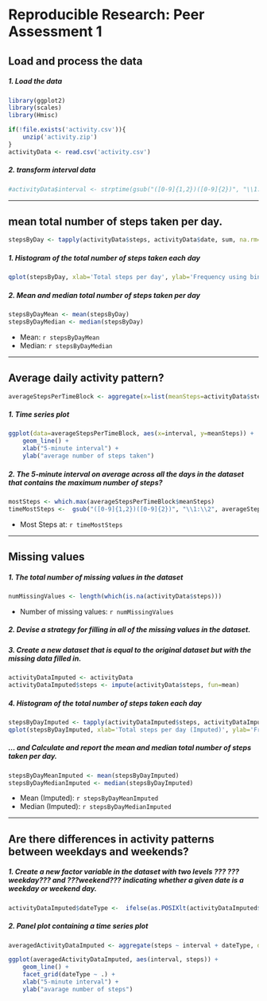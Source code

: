 # Reproducible Research: Peer Assessment 1



## Load and process the data
##### 1. Load the data 

```r
library(ggplot2)
library(scales)
library(Hmisc)
```


```r
if(!file.exists('activity.csv')){
    unzip('activity.zip')
}
activityData <- read.csv('activity.csv')
```
##### 2. transform interval data

```r
#activityData$interval <- strptime(gsub("([0-9]{1,2})([0-9]{2})", "\\1:\\2", activityData$interval), format='%H:%M')
```

-----

## mean total number of steps taken per day.

```r
stepsByDay <- tapply(activityData$steps, activityData$date, sum, na.rm=TRUE)

```

##### 1. Histogram of the total number of steps taken each day

```r
qplot(stepsByDay, xlab='Total steps per day', ylab='Frequency using binwith 500', binwidth=500)
```



##### 2. Mean and median total number of steps taken per day

```r
stepsByDayMean <- mean(stepsByDay)
stepsByDayMedian <- median(stepsByDay)
```
* Mean: `r stepsByDayMean` 
* Median: `r stepsByDayMedian`

-----

## Average daily activity pattern?

```r
averageStepsPerTimeBlock <- aggregate(x=list(meanSteps=activityData$steps), by=list(interval=activityData$interval), FUN=mean, na.rm=TRUE)
```

##### 1. Time series plot

```r
ggplot(data=averageStepsPerTimeBlock, aes(x=interval, y=meanSteps)) +
    geom_line() +
    xlab("5-minute interval") +
    ylab("average number of steps taken") 
```
##### 2. The 5-minute interval on average across all the days in the dataset that contains the maximum number of steps?

```r
mostSteps <- which.max(averageStepsPerTimeBlock$meanSteps)
timeMostSteps <-  gsub("([0-9]{1,2})([0-9]{2})", "\\1:\\2", averageStepsPerTimeBlock[mostSteps,'interval'])
```

* Most Steps at: `r timeMostSteps`

----

## Missing values
##### 1. The total number of missing values in the dataset 

```r
numMissingValues <- length(which(is.na(activityData$steps)))
```

* Number of missing values: `r numMissingValues`

##### 2. Devise a strategy for filling in all of the missing values in the dataset.
##### 3. Create a new dataset that is equal to the original dataset but with the missing data filled in.

```r
activityDataImputed <- activityData
activityDataImputed$steps <- impute(activityData$steps, fun=mean)
```


##### 4. Histogram of the total number of steps taken each day 

```r
stepsByDayImputed <- tapply(activityDataImputed$steps, activityDataImputed$date, sum)
qplot(stepsByDayImputed, xlab='Total steps per day (Imputed)', ylab='Frequency using binwith 500', binwidth=500)
```


 

##### ... and Calculate and report the mean and median total number of steps taken per day. 

```r
stepsByDayMeanImputed <- mean(stepsByDayImputed)
stepsByDayMedianImputed <- median(stepsByDayImputed)
```
* Mean (Imputed): `r stepsByDayMeanImputed`
* Median (Imputed):  `r stepsByDayMedianImputed`


----

## Are there differences in activity patterns between weekdays and weekends?
##### 1. Create a new factor variable in the dataset with two levels ??? ???weekday??? and ???weekend??? indicating whether a given date is a weekday or weekend day.


```r
activityDataImputed$dateType <-  ifelse(as.POSIXlt(activityDataImputed$date)$wday %in% c(0,6), 'weekend', 'weekday')
```

##### 2. Panel plot containing a time series plot


```r
averagedActivityDataImputed <- aggregate(steps ~ interval + dateType, data=activityDataImputed, mean)

ggplot(averagedActivityDataImputed, aes(interval, steps)) + 
    geom_line() + 
    facet_grid(dateType ~ .) +
    xlab("5-minute interval") + 
    ylab("avarage number of steps")
```
